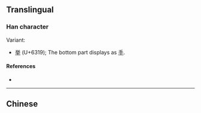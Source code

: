 {{also|舉}}
{{character info/new}}
==Translingual==
{{stroke order|strokes=9}}
{{CJKV-forms|舉|挙|举|擧}}

===Han character===
{{Han char|rn=3|rad=丶|as=08|sn=9|four=9050|canj=FCQ|ids=⿱兴⿻一十}}

Variant:
* [[挙]] (U+6319); The bottom part displays as [[手]].

====References====
* {{Han ref|kx=0081.041|hdz=10047.030|uh=4E3E|ud=20030}}

----

==Chinese==
{{zh-see|舉}}